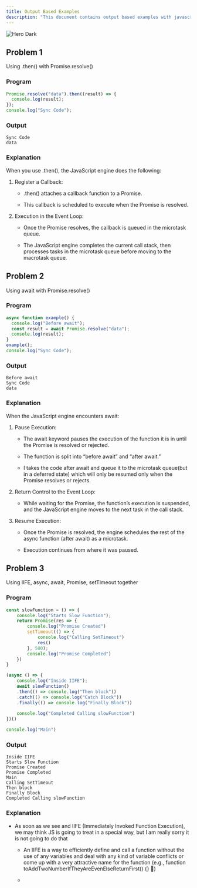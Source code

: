 ```yaml
---
title: Output Based Examples
description: "This document contains output based examples with javascript"
---
```


<img alt="Hero Dark" classname="hidden dark:block" src="https://www.tutorialrepublic.com/lib/images/javascript-illustration.png" />

## Problem 1

Using .then() with Promise.resolve()

### Program

```javascript
Promise.resolve("data").then((result) => {
  console.log(result);
});
console.log("Sync Code"); 
```

### Output

```
Sync Code
data
```

### Explanation

When you use .then(), the JavaScript engine does the following:

1. Register a Callback:

   * .then() attaches a callback function to a Promise.

   * This callback is scheduled to execute when the Promise is resolved.

2. Execution in the Event Loop:

   * Once the Promise resolves, the callback is queued in the microtask queue.

   * The JavaScript engine completes the current call stack, then processes tasks in the microtask queue before moving to the macrotask queue.

## Problem 2

Using await with Promise.resolve()

### Program

```javascript
async function example() {
  console.log("Before await");
  const result = await Promise.resolve("data");
  console.log(result);
}
example();
console.log("Sync Code");
```

### Output

```
Before await
Sync Code
data
```

### Explanation

When the JavaScript engine encounters await:

1. Pause Execution:

   * The await keyword pauses the execution of the function it is in until the Promise is resolved or rejected.

   * The function is split into “before await” and “after await.”

   * I takes the code after await and queue it to the microtask queue(but in a deferred state) which will only be resumed only when the Promise resolves or rejects.

2. Return Control to the Event Loop:

   * While waiting for the Promise, the function’s execution is suspended, and the JavaScript engine moves to the next task in the call stack.

3. Resume Execution:

   * Once the Promise is resolved, the engine schedules the rest of the async function (after await) as a microtask.

   * Execution continues from where it was paused.

## Problem 3

Using IIFE, async, await, Promise, setTimeout together

### Program

```javascript
const slowFunction = () => {
    console.log("Starts Slow Function");
    return Promise(res => {
        console.log("Promise Created")
        setTimeout(() => {
            console.log("Calling SetTimeout")
            res()
        }, 500);
        console.log("Promise Completed")
    })
}

(async () => {
    console.log("Inside IIFE");
    await slowFunction()
    .then(() => console.log("Then block"))
    .catch(() => console.log("Catch Block"))
    .finally(() => console.log("Finally Block"))
    
    console.log("Completed Calling slowFunction")
})()

console.log("Main")
```

### Output

```
Inside IIFE
Starts Slow Function
Promise Created
Promise Completed
Main
Calling SetTimeout
Then block
Finally Block
Completed Calling slowFunction
```

### Explanation

* As soon as we see and IIFE (Immediately Invoked Function Execution), we may think JS is going to treat in a special way, but I am really sorry it is not going to do that

  * An IIFE is a way to efficiently define and call a function without the use of any variables and deal with any kind of variable conflicts or come up with a very attractive name for the function (e.g., function toAddTwoNumberIfTheyAreEvenElseReturnFirst() \{} 🤯)

  *